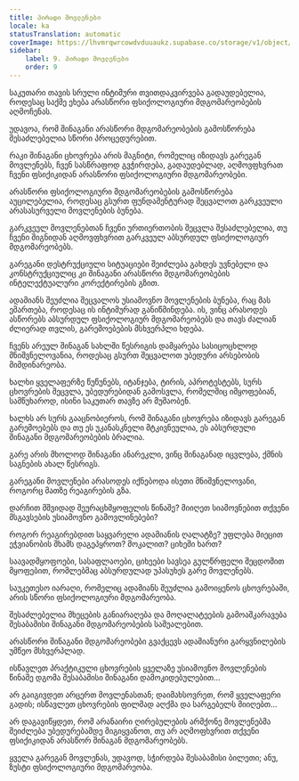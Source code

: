 ```yaml
---
title: პირადი მოვლენები
locale: ka
statusTranslation: automatic
coverImage: https://lhvmrqwrcowdvduuaukz.supabase.co/storage/v1/object/public/strapi-uploads/small_cover-tratado-de-psicologia-revolucionaria.webp-5e15e1cec4e0ebebcde5d7fc7565d8fd.webp
sidebar:
    label: 9. პირადი მოვლენები
    order: 9
---
```

საკუთარი თავის სრული ინტიმური თვითდაკვირვება გადაუდებელია, როდესაც საქმე ეხება არასწორი ფსიქოლოგიური მდგომარეობების აღმოჩენას.

უდავოა, რომ შინაგანი არასწორი მდგომარეობების გამოსწორება შესაძლებელია სწორი პროცედურებით.

რაკი შინაგანი ცხოვრება არის მაგნიტი, რომელიც იზიდავს გარეგან მოვლენებს, ჩვენ სასწრაფოდ გვჭირდება, გადაუდებლად, აღმოვფხვრათ ჩვენი ფსიქიკიდან არასწორი ფსიქოლოგიური მდგომარეობები.

არასწორი ფსიქოლოგიური მდგომარეობების გამოსწორება აუცილებელია, როდესაც გსურთ ფუნდამენტურად შეცვალოთ გარკვეული არასასურველი მოვლენების ბუნება.

გარკვეულ მოვლენებთან ჩვენი ურთიერთობის შეცვლა შესაძლებელია, თუ ჩვენი შიგნიდან აღმოვფხვრით გარკვეულ აბსურდულ ფსიქოლოგიურ მდგომარეობებს.

გარეგანი დესტრუქციული სიტუაციები შეიძლება გახდეს უვნებელი და კონსტრუქციულიც კი შინაგანი არასწორი მდგომარეობების ინტელექტუალური კორექტირების გზით.

ადამიანს შეუძლია შეცვალოს უსიამოვნო მოვლენების ბუნება, რაც მას ემართება, როდესაც ის ინტიმურად განიწმინდება. ის, ვინც არასოდეს ასწორებს აბსურდულ ფსიქოლოგიურ მდგომარეობებს და თავს ძალიან ძლიერად თვლის, გარემოებების მსხვერპლი ხდება.

ჩვენს არეულ შინაგან სახლში წესრიგის დამყარება სასიცოცხლოდ მნიშვნელოვანია, როდესაც გსურთ შეცვალოთ უბედური არსებობის მიმდინარეობა.

ხალხი ყველაფერზე წუწუნებს, იტანჯება, ტირის, აპროტესტებს, სურს ცხოვრების შეცვლა, უბედურებიდან გამოსვლა, რომელშიც იმყოფებიან, სამწუხაროდ, ისინი საკუთარ თავზე არ მუშაობენ.

ხალხს არ სურს გააცნობიეროს, რომ შინაგანი ცხოვრება იზიდავს გარეგან გარემოებებს და თუ ეს უკანასკნელი მტკივნეულია, ეს აბსურდული შინაგანი მდგომარეობების ბრალია.

გარე არის მხოლოდ შინაგანი ანარეკლი, ვინც შინაგანად იცვლება, ქმნის საგნების ახალ წესრიგს.

გარეგანი მოვლენები არასოდეს იქნებოდა ისეთი მნიშვნელოვანი, როგორც მათზე რეაგირების გზა.

დარჩით მშვიდად შეურაცხმყოფელის წინაშე? მიიღეთ სიამოვნებით თქვენი მსგავსების უსიამოვნო გამოვლინებები?

როგორ რეაგირებდით საყვარელი ადამიანის ღალატზე? უფლება მიეცით ეჭვიანობის შხამს დაგეპყროთ? მოკალით? ციხეში ხართ?

საავადმყოფოები, სასაფლაოები, ციხეები სავსეა გულწრფელი შეცდომით მყოფებით, რომლებმაც აბსურდულად უპასუხეს გარე მოვლენებს.

საუკეთესო იარაღი, რომელიც ადამიანს შეუძლია გამოიყენოს ცხოვრებაში, არის სწორი ფსიქოლოგიური მდგომარეობა.

შესაძლებელია მხეცების განიარაღება და მოღალატეების გამოაშკარავება შესაბამისი შინაგანი მდგომარეობების საშუალებით.

არასწორი შინაგანი მდგომარეობები გვაქცევს ადამიანური გარყვნილების უმწეო მსხვერპლად.

ისწავლეთ პრაქტიკული ცხოვრების ყველაზე უსიამოვნო მოვლენების წინაშე დგომა შესაბამისი შინაგანი დამოკიდებულებით...

არ გაიგივდეთ არცერთ მოვლენასთან; დაიმახსოვრეთ, რომ ყველაფერი გადის; ისწავლეთ ცხოვრების ფილმად აღქმა და სარგებელს მიიღებთ...

არ დაგავიწყდეთ, რომ არანაირი ღირებულების არმქონე მოვლენებმა შეიძლება უბედურებამდე მიგიყვანოთ, თუ არ აღმოფხვრით თქვენი ფსიქიკიდან არასწორ შინაგან მდგომარეობებს.

ყველა გარეგან მოვლენას, უდავოდ, სჭირდება შესაბამისი ბილეთი; ანუ, ზუსტი ფსიქოლოგიური მდგომარეობა.

